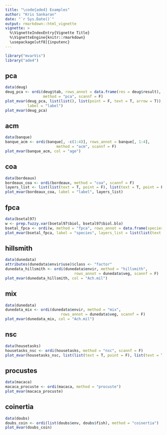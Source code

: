```yaml
---
title: "\code{ade4} Examples"
author: "Kris Sankaran"
date: "`r Sys.Date()`"
output: rmarkdown::html_vignette
vignette: >
  %\VignetteIndexEntry{Vignette Title}
  %\VignetteEngine{knitr::rmarkdown}
  \usepackage[utf8]{inputenc}
---
```


```r
library("mvarVis")
library("ade4")
```

## pca

```r
data(deug)
deug_pca <- ordi(deug$tab, rows_annot = data.frame(res = deug$result),
                 method = "pca", scannf = F)
plot_mvar(deug_pca, list(list(), list(point = F, text = T, arrow = T)), col = "res",
          label = "label")
plot_mvar(deug_pca)
```

## acm

```r
data(banque)
banque_acm <- ordi(banque[, -c(1:4)], rows_annot = banque[, 1:4],
                       method = "acm", scannf = F)
plot_mvar(banque_acm, col = "age")
```

## coa

```r
data(bordeaux)
bordeaux_coa <- ordi(bordeaux, method = "coa", scannf = F)
layers_list <- list(list(text = T, point = F), list(text = T, point = F))
plot_mvar(bordeaux_coa, label = "label", layers_list)
```

## fpca

```r
data(bsetal97)
w <- prep.fuzzy.var(bsetal97$biol, bsetal97$biol.blo)
bsetal_fpca <- ordi(w, method = "fpca", rows_annot = data.frame(species = bsetal97$species.names), scannf = F)
plot_mvar(bsetal_fpca, label = "species", layers_list = list(list(text = T), list()))
```

## hillsmith

```r
data(dunedata)
attributes(dunedata$envir$use)$class <- "factor"
dunedata_hillsmith <- ordi(dunedata$envir, method = "hillsmith", 
                               rows_annot = dunedata$veg, scannf = F)
plot_mvar(dunedata_hillsmith, col = "Ach.mil")
```

## mix

```r
data(dunedata)
dunedata_mix <- ordi(dunedata$envir, method = "mix", 
                         rows_annot = dunedata$veg, scannf = F)
plot_mvar(dunedata_mix, col = "Ach.mil")
```

## nsc

```r
data(housetasks)
housetasks_nsc <- ordi(housetasks, method = "nsc", scannf = F)
plot_mvar(housetasks_nsc, list(list(text = T, point = F), list(text = T, point = F, arrow = T)), label = "label")
```

## procustes

```r
data(macaca)
macaca_procuste <- ordi(macaca, method = "procuste")
plot_mvar(macaca_procuste)
```

## coinertia

```r
data(doubs)
doubs_coin <- ordi(list(doubs$env, doubs$fish), method = "coinertia")
plot_mvar(doubs_coin)
```
